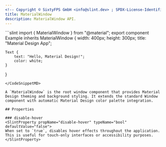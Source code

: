 ```yaml
---
<!-- Copyright © SixtyFPS GmbH <info@slint.dev> ; SPDX-License-Identifier: MIT -->
title: MaterialWindow
description: MaterialWindow API.
---
```



<CodeSnippetMD imagePath="" noScreenShot scale="3" imageWidth="300" imageHeight="200" imageAlt="">
```slint
import { MaterialWindow } from "@material";
export component Example inherits MaterialWindow {
    width: 400px;
    height: 300px;
    title: "Material Design App";

    Text {
        text: "Hello, Material Design!";
        color: white;
    }
}
```
</CodeSnippetMD>

A `MaterialWindow` is the root window component that provides Material Design theming and background styling. It extends the standard Window component with automatic Material Design color palette integration.

## Properties

### disable-hover
<SlintProperty propName="disable-hover" typeName="bool" defaultValue="false">
When set to `true`, disables hover effects throughout the application. This is useful for touch-only interfaces or accessibility purposes.
</SlintProperty>


